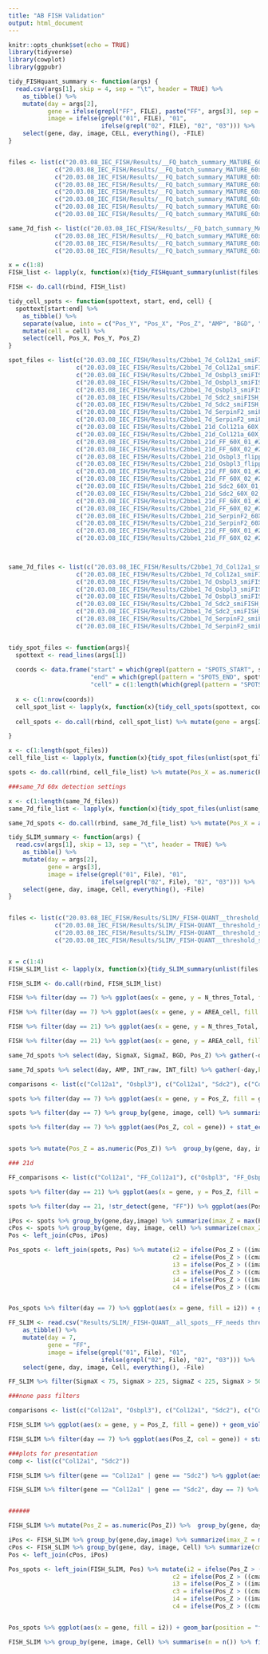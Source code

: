 ```yaml
---
title: "AB FISH Validation"
output: html_document
---
```


```r
knitr::opts_chunk$set(echo = TRUE)
library(tidyverse)
library(cowplot)
library(ggpubr)

```

```r

tidy_FISHquant_summary <- function(args) {
  read.csv(args[1], skip = 4, sep = "\t", header = TRUE) %>% 
    as_tibble() %>% 
    mutate(day = args[2], 
           gene = ifelse(grepl("FF", FILE), paste("FF", args[3], sep = "_"), args[3]), 
           image = ifelse(grepl("01", FILE), "01", 
                          ifelse(grepl("02", FILE), "02", "03"))) %>% 
    select(gene, day, image, CELL, everything(), -FILE)
}


files <- list(c("20.03.08_IEC_FISH/Results/__FQ_batch_summary_MATURE_60x_7d_col12a1_200228.txt", 7, "col12a1"),
             c("20.03.08_IEC_FISH/Results/__FQ_batch_summary_MATURE_60x_7d_osbpl3_200228.txt", 7, "Osbpl3"),
             c("20.03.08_IEC_FISH/Results/__FQ_batch_summary_MATURE_60x_7d_sdc2_200229.txt", 7, "Sdc2"),
             c("20.03.08_IEC_FISH/Results/__FQ_batch_summary_MATURE_60x_7d_serpinf2_200229.txt", 7, "Serpinf2"),
             c("20.03.08_IEC_FISH/Results/__FQ_batch_summary_MATURE_60x_21d_col12a1_200301.txt", 21, "Col12a1"),
             c("20.03.08_IEC_FISH/Results/__FQ_batch_summary_MATURE_60x_21d_osbpl3_200301.txt", 21, "Osbpl3"),
             c("20.03.08_IEC_FISH/Results/__FQ_batch_summary_MATURE_60x_21d_sdc2_200301.txt", 21, "Sdc2"),
             c("20.03.08_IEC_FISH/Results/__FQ_batch_summary_MATURE_60x_21d_serpinf2_200301.txt", 21, "Serpinf2"))

same_7d_fish <- list(c("20.03.08_IEC_FISH/Results/__FQ_batch_summary_MATURE_60x_7d_col12a1_200228.txt", 7, "col12a1"),
             c("20.03.08_IEC_FISH/Results/__FQ_batch_summary_MATURE_60x_7d_osbpl3_200228.txt", 7, "Osbpl3"),
             c("20.03.08_IEC_FISH/Results/__FQ_batch_summary_MATURE_60x_7d_sdc2_200229.txt", 7, "Sdc2"),
             c("20.03.08_IEC_FISH/Results/__FQ_batch_summary_MATURE_60x_7d_serpinf2_200229.txt", 7, "Serpinf2"))

x = c(1:8)
FISH_list <- lapply(x, function(x){tidy_FISHquant_summary(unlist(files[x]))})

FISH <- do.call(rbind, FISH_list)

```

```r

tidy_cell_spots <- function(spottext, start, end, cell) {
  spottext[start:end] %>% 
    as_tibble() %>% 
    separate(value, into = c("Pos_Y", "Pos_X", "Pos_Z", "AMP", "BGD", "RES", "SigmaX", "SigmaY", "SigmaZ", "Cent_Y", "Cent_X", "Cent_Z", "MuY", "MuX", "MuZ", "ITERY_det", "Y_det", "X_det", "Z_det", "Y_min", "Y_max", "X_min", "X_max", "Z_min", "Z_max", "INT_raw", "INT_filt", "SC_det", "SC_det_norm", "TH_det", "TH_fit", "IN_nuc"), sep = "\t") %>% 
    mutate(cell = cell) %>% 
    select(cell, Pos_X, Pos_Y, Pos_Z)
}

spot_files <- list(c("20.03.08_IEC_FISH/Results/C2bbe1_7d_Col12a1_smiFISH_01_#2_STACK__outline60x_7d_col12a1_spots_200228.txt", "Col12a1", 7, 01),            
                   c("20.03.08_IEC_FISH/Results/C2bbe1_7d_Col12a1_smiFISH_02_#2_STACK__outline60x_7d_col12a1_spots_200228.txt", "Col12a1", 7, 02),
                   c("20.03.08_IEC_FISH/Results/C2bbe1_7d_Osbpl3_smiFISH_01_#2_STACK__outline60x_7d_osbpl3_spots_200228.txt", "Osbpl3", 7, 01),
                   c("20.03.08_IEC_FISH/Results/C2bbe1_7d_Osbpl3_smiFISH_02_#2_STACK__outline60x_7d_osbpl3_spots_200228.txt", "Osbpl3", 7, 02),
                   c("20.03.08_IEC_FISH/Results/C2bbe1_7d_Osbpl3_smiFISH_03_#2_STACK__outline60x_7d_osbpl3_spots_200228.txt", "Osbpl3", 7, 03),
                   c("20.03.08_IEC_FISH/Results/C2bbe1_7d_Sdc2_smiFISH_01_#2_STACK__outline60x_7d_sdc2_spots_200229.txt", "Sdc2", 7, 01),
                   c("20.03.08_IEC_FISH/Results/C2bbe1_7d_Sdc2_smiFISH_02_#2_STACK__outline60x_7d_sdc2_spots_200229.txt", "Sdc2", 7, 02),
                   c("20.03.08_IEC_FISH/Results/C2bbe1_7d_SerpinF2_smiFISH_01_#2_STACK__outline60x_7d_serpinf2_spots_200229.txt", "Serpinf2", 7, 01),
                   c("20.03.08_IEC_FISH/Results/C2bbe1_7d_SerpinF2_smiFISH_02_#2_STACK__outline60x_7d_serpinf2_spots_200229.txt", "Serpinf2", 7, 02),
                   c("20.03.08_IEC_FISH/Results/C2bbe1_21d_Col121a_60X_01_#2_STACK__outline60x_21d_col12a1_spots_200301.txt", "Col12a1", 21, 01),
                   c("20.03.08_IEC_FISH/Results/C2bbe1_21d_Col121a_60X_02_#2_STACK__outline60x_21d_col12a1_spots_200301.txt", "Col12a1", 21, 02),
                   c("20.03.08_IEC_FISH/Results/C2bbe1_21d_FF_60X_01_#2_STACK__outline60x_21d_col12a1_spots_200301.txt", "FF_Col12a1", 21, 01),
                   c("20.03.08_IEC_FISH/Results/C2bbe1_21d_FF_60X_02_#2_STACK__outline60x_21d_col12a1_spots_200301.txt", "FF_Col12a1", 21, 02),
                   c("20.03.08_IEC_FISH/Results/C2bbe1_21d_Osbpl3_flipped_60X_01_#2_STACK__outline_60x_21d_osbpl3_spots_200301.txt", "Osbpl3", 21, 01),
                   c("20.03.08_IEC_FISH/Results/C2bbe1_21d_Osbpl3_flipped_60X_02_#2_STACK__outline_60x_21d_osbpl3_spots_200301.txt", "Osbpl3", 21, 02),
                   c("20.03.08_IEC_FISH/Results/C2bbe1_21d_FF_60X_01_#2_STACK__outline_60x_21d_osbpl3_spots_200301.txt", "FF_Osbpl3", 21, 01),
                   c("20.03.08_IEC_FISH/Results/C2bbe1_21d_FF_60X_02_#2_STACK__outline_60x_21d_osbpl3_spots_200301.txt", "FF_Osbpl3", 21, 02),
                   c("20.03.08_IEC_FISH/Results/C2bbe1_21d_Sdc2_60X_01_#2_STACK__outline60x_21d_sdc2_spots_200301.txt", "Sdc2", 21, 01),
                   c("20.03.08_IEC_FISH/Results/C2bbe1_21d_Sdc2_60X_02_#2_STACK__outline60x_21d_sdc2_spots_200301.txt", "Sdc2", 21, 02),
                   c("20.03.08_IEC_FISH/Results/C2bbe1_21d_FF_60X_01_#2_STACK__outline60x_21d_sdc2_spots_200301.txt", "FF_Sdc2", 21, 01),
                   c("20.03.08_IEC_FISH/Results/C2bbe1_21d_FF_60X_02_#2_STACK__outline60x_21d_sdc2_spots_200301.txt", "FF_Sdc2", 21, 02),
                   c("20.03.08_IEC_FISH/Results/C2bbe1_21d_SerpinF2_60X_01_#2_STACK__outline_60x_21d_serpinf2_spots_200301.txt", "Serpinf2", 21, 01),
                   c("20.03.08_IEC_FISH/Results/C2bbe1_21d_SerpinF2_60X_02_#2_STACK__outline_60x_21d_serpinf2_spots_200301.txt", "Serpinf2", 21, 02),
                   c("20.03.08_IEC_FISH/Results/C2bbe1_21d_FF_60X_01_#2_STACK__outline_60x_21d_serpinf2_spots_200301.txt", "FF_Serpinf2", 21, 01),
                   c("20.03.08_IEC_FISH/Results/C2bbe1_21d_FF_60X_02_#2_STACK__outline_60x_21d_serpinf2_spots_200301.txt", "FF_Serpinf2", 21, 02))
  


same_7d_files <- list(c("20.03.08_IEC_FISH/Results/C2bbe1_7d_Col12a1_smiFISH_01_#2_STACK__outline_60x_7d_all_spots_200229.txt", "Col12a1", 7, 01),
                   c("20.03.08_IEC_FISH/Results/C2bbe1_7d_Col12a1_smiFISH_02_#2_STACK__outline_60x_7d_all_spots_200229.txt", "Col12a1", 7, 02),
                   c("20.03.08_IEC_FISH/Results/C2bbe1_7d_Osbpl3_smiFISH_01_#2_STACK__outline_60x_7d_all_spots_200229.txt", "Osbpl3", 7, 01),
                   c("20.03.08_IEC_FISH/Results/C2bbe1_7d_Osbpl3_smiFISH_02_#2_STACK__outline_60x_7d_all_spots_200229.txt", "Osbpl3", 7, 02),
                   c("20.03.08_IEC_FISH/Results/C2bbe1_7d_Osbpl3_smiFISH_03_#2_STACK__outline_60x_7d_all_spots_200229.txt", "Osbpl3", 7, 03),
                   c("20.03.08_IEC_FISH/Results/C2bbe1_7d_Sdc2_smiFISH_01_#2_STACK__outline_60x_7d_all_spots_200229.txt", "Sdc2", 7, 01),
                   c("20.03.08_IEC_FISH/Results/C2bbe1_7d_Sdc2_smiFISH_02_#2_STACK__outline_60x_7d_all_spots_200229.txt", "Sdc2", 7, 02),
                   c("20.03.08_IEC_FISH/Results/C2bbe1_7d_SerpinF2_smiFISH_01_#2_STACK__outline_60x_7d_all_spots_200229.txt", "Serpinf2", 7, 01),
                   c("20.03.08_IEC_FISH/Results/C2bbe1_7d_SerpinF2_smiFISH_02_#2_STACK__outline_60x_7d_all_spots_200229.txt", "Serpinf2", 7, 02))


tidy_spot_files <- function(args){ 
  spottext <- read_lines(args[1])
  
  coords <- data.frame("start" = which(grepl(pattern = "SPOTS_START", spottext))+2, 
                       "end" = which(grepl(pattern = "SPOTS_END", spottext))-1,
                       "cell" = c(1:length(which(grepl(pattern = "SPOTS_START", spottext))+2)))
  
  x <- c(1:nrow(coords))
  cell_spot_list <- lapply(x, function(x){tidy_cell_spots(spottext, coords$start[x], coords$end[x], coords$cell[x])})
  
  cell_spots <- do.call(rbind, cell_spot_list) %>% mutate(gene = args[2], day = args[3], image = args[4]) 

}

x <- c(1:length(spot_files))
cell_file_list <- lapply(x, function(x){tidy_spot_files(unlist(spot_files[x]))})

spots <- do.call(rbind, cell_file_list) %>% mutate(Pos_X = as.numeric(Pos_X), Pos_Y = as.numeric(Pos_Y), Pos_Z = as.numeric(Pos_Z)) %>% na.omit

###same_7d 60x detection settings

x <- c(1:length(same_7d_files))
same_7d_file_list <- lapply(x, function(x){tidy_spot_files(unlist(same_7d_files[x]))})

same_7d_spots <- do.call(rbind, same_7d_file_list) %>% mutate(Pos_X = as.numeric(Pos_X), Pos_Y = as.numeric(Pos_Y), Pos_Z = as.numeric(Pos_Z)) %>% na.omit


```

```r

tidy_SLIM_summary <- function(args) {
  read.csv(args[1], skip = 13, sep = "\t", header = TRUE) %>% 
    as_tibble() %>% 
    mutate(day = args[2], 
           gene = args[3], 
           image = ifelse(grepl("01", File), "01", 
                          ifelse(grepl("02", File), "02", "03"))) %>% 
    select(gene, day, image, Cell, everything(), -File)
}


files <- list(c("20.03.08_IEC_FISH/Results/SLIM/_FISH-QUANT__threshold_spots__SLIM_200304.txt", 7, "Col12a1"),
             c("20.03.08_IEC_FISH/Results/SLIM/_FISH-QUANT__threshold_spots_osbpl3_200304.txt", 7, "Osbpl3"),
             c("20.03.08_IEC_FISH/Results/SLIM/_FISH-QUANT__threshold_sdc2_spots_200304.txt", 7, "Sdc2"),
             c("20.03.08_IEC_FISH/Results/SLIM/_FISH-QUANT__threshold_spots_SLIM_Serpinf2_200303.txt", 7, "Serpinf2"))


x = c(1:4)
FISH_SLIM_list <- lapply(x, function(x){tidy_SLIM_summary(unlist(files[x]))})

FISH_SLIM <- do.call(rbind, FISH_SLIM_list)

```

```r
FISH %>% filter(day == 7) %>% ggplot(aes(x = gene, y = N_thres_Total, fill = gene)) + geom_violin() + geom_boxplot(width = 0.25) + geom_point(alpha = 0.1, position = "jitter") + theme_cowplot() + guides(fill = FALSE, col = FALSE)

FISH %>% filter(day == 7) %>% ggplot(aes(x = gene, y = AREA_cell, fill = gene)) + geom_violin() + geom_boxplot(width = 0.25) + geom_point(alpha = 0.1, position = "jitter") + theme_cowplot() + guides(fill = FALSE, col = FALSE)

FISH %>% filter(day == 21) %>% ggplot(aes(x = gene, y = N_thres_Total, fill = gene)) + geom_violin() + geom_boxplot(width = 0.25) + geom_point(alpha = 0.1, position = "jitter") + theme_cowplot() + guides(fill = FALSE, col = FALSE)

FISH %>% filter(day == 21) %>% ggplot(aes(x = gene, y = AREA_cell, fill = gene)) + geom_violin() + geom_boxplot(width = 0.25) + geom_point(alpha = 0.1, position = "jitter") + theme_cowplot() + guides(fill = FALSE, col = FALSE)
```

```r

same_7d_spots %>% select(day, SigmaX, SigmaZ, BGD, Pos_Z) %>% gather(-day,key = "param", value = "value") %>% mutate(value = as.numeric(value)) %>% ggplot(aes(y=value, group = day, fill = day)) + geom_density(alpha = 0.5) + facet_wrap(.~param, scales = "free") + theme_cowplot()

same_7d_spots %>% select(day, AMP, INT_raw, INT_filt) %>% gather(-day,key = "param", value = "value") %>% mutate(value = as.numeric(value)) %>% ggplot(aes(y=value, group = day, fill = day)) + geom_density(alpha = 0.5) + facet_wrap(.~param, scales = "free") + theme_cowplot() + ylim(0,2000)
```


```r

comparisons <- list(c("Col12a1", "Osbpl3"), c("Col12a1", "Sdc2"), c("Col12a1", "Serpinf2"), c("Osbpl3", "Sdc2"), c("Osbpl3", "Serpinf2"), c("Sdc2", "Serpinf2"))

spots %>% filter(day == 7) %>% ggplot(aes(x = gene, y = Pos_Z, fill = gene)) + geom_violin() + geom_boxplot(width = 0.25) + geom_point(alpha = 0.001, position = "jitter") + theme_cowplot() + guides(fill = FALSE, col = FALSE) + stat_compare_means(comparisons = comparisons, method = "wilcox.test")

spots %>% filter(day == 7) %>% group_by(gene, image, cell) %>% summarise(mean_Z = mean(Pos_Z, na.rm = TRUE), med_Z = median(Pos_Z, na.rm = TRUE)) %>% ggplot(aes(x = gene, y = mean_Z, fill = gene)) + geom_violin() + geom_boxplot(width = 0.25) + geom_point(alpha = 0.01, position = "jitter") + theme_cowplot() + guides(fill = FALSE, col = FALSE) + stat_compare_means(comparisons = comparisons, method = "wilcox.test")

spots %>% filter(day == 7) %>% ggplot(aes(Pos_Z, col = gene)) + stat_ecdf() + theme_cowplot()


spots %>% mutate(Pos_Z = as.numeric(Pos_Z)) %>%  group_by(gene, day, image) %>% summarise(mean_Z = mean(Pos_Z, na.rm = TRUE), med_Z = median(Pos_Z, na.rm = TRUE), max_Z = max(Pos_Z, na.rm = TRUE), min_Z = min(Pos_Z, na.rm = TRUE), n = n()) %>% View()

### 21d

FF_comparisons <- list(c("Col12a1", "FF_Col12a1"), c("Osbpl3", "FF_Osbpl3"), c("Sdc2", "FF_Sdc2"), c("Serpinf2", "FF_Serpinf2"))

spots %>% filter(day == 21) %>% ggplot(aes(x = gene, y = Pos_Z, fill = gene)) + geom_violin() + geom_boxplot(width = 0.25) + geom_point(alpha = 0.01, position = "jitter") + theme_cowplot() + guides(fill = FALSE, col = FALSE) + stat_compare_means(comparisons = FF_comparisons, method = "wilcox.test")

spots %>% filter(day == 21, !str_detect(gene, "FF")) %>% ggplot(aes(Pos_Z, col = gene)) + stat_ecdf() + theme_cowplot()

```

```r
iPos <- spots %>% group_by(gene,day,image) %>% summarize(imax_Z = max(Pos_Z), imin_Z = min(Pos_Z))
cPos <- spots %>% group_by(gene, day, image, cell) %>% summarize(cmax_Z = max(Pos_Z), cmin_Z = min(Pos_Z))
Pos <- left_join(cPos, iPos)

Pos_spots <- left_join(spots, Pos) %>% mutate(i2 = ifelse(Pos_Z > ((imax_Z - imin_Z)* 0.5 + imin_Z), "B2", "A2"), 
                                              c2 = ifelse(Pos_Z > ((cmax_Z - cmin_Z)* 0.5 + cmin_Z), "B2", "A2"),
                                              i3 = ifelse(Pos_Z > ((imax_Z - imin_Z)* 0.66 + imin_Z), "B3", ifelse(Pos_Z < ((imax_Z - imin_Z)* 0.33 + imin_Z), "A3", "M")),
                                              c3 = ifelse(Pos_Z > ((cmax_Z - cmin_Z)* 0.66 + cmin_Z), "B3", ifelse(Pos_Z < ((cmax_Z - cmin_Z)* 0.33 + cmin_Z), "A3", "M")),
                                              i4 = ifelse(Pos_Z > ((imax_Z - imin_Z)* 0.75 + imin_Z), "B4", ifelse(Pos_Z < ((imax_Z - imin_Z)* 0.25 + imin_Z), "A4", "M")),
                                              c4 = ifelse(Pos_Z > ((cmax_Z - cmin_Z)* 0.75 + cmin_Z), "B4", ifelse(Pos_Z < ((cmax_Z - cmin_Z)* 0.25 + cmin_Z), "A4", "M")))


Pos_spots %>% filter(day == 7) %>% ggplot(aes(x = gene, fill = i2)) + geom_bar(position = "fill") + theme_cowplot()


```

```r
FF_SLIM <- read.csv("Results/SLIM/_FISH-QUANT__all_spots__FF_needs thresh_200304.txt", skip = 13, sep = "\t", header = TRUE) %>% 
    as_tibble() %>% 
    mutate(day = 7, 
           gene = "FF", 
           image = ifelse(grepl("01", File), "01", 
                          ifelse(grepl("02", File), "02", "03"))) %>% 
    select(gene, day, image, Cell, everything(), -File)

FF_SLIM %>% filter(SigmaX < 75, SigmaX > 225, SigmaZ < 225, SigmaX > 500, BGD < 1000, BGD > 2250, AMP < 125, AMP > 275,INT_filt < 85, INT_filt < 150, INT_raw < 1500, INT_raw > 2500)

###none pass filters

```


```r
comparisons <- list(c("Col12a1", "Osbpl3"), c("Col12a1", "Sdc2"), c("Col12a1", "Serpinf2"), c("Osbpl3", "Sdc2"), c("Osbpl3", "Serpinf2"), c("Sdc2", "Serpinf2"))

FISH_SLIM %>% ggplot(aes(x = gene, y = Pos_Z, fill = gene)) + geom_violin() + geom_boxplot(width = 0.25) + geom_point(alpha = 0.001, position = "jitter") + theme_cowplot() + guides(fill = FALSE, col = FALSE) + stat_compare_means(comparisons = comparisons, method = "wilcox.test")

FISH_SLIM %>% filter(day == 7) %>% ggplot(aes(Pos_Z, col = gene)) + stat_ecdf() + theme_cowplot()

###plots for presentation
comp <- list(c("Col12a1", "Sdc2"))

FISH_SLIM %>% filter(gene == "Col12a1" | gene == "Sdc2") %>% ggplot(aes(x = gene, y = Pos_Z, fill = gene)) + geom_violin() + geom_boxplot(width = 0.25) + geom_point(alpha = 0.001, position = "jitter") + theme_cowplot() + guides(fill = FALSE, col = FALSE) + stat_compare_means(comparisons = comp, method = "wilcox.test")

FISH_SLIM %>% filter(gene == "Col12a1" | gene == "Sdc2", day == 7) %>% ggplot(aes(Pos_Z, col = gene)) + stat_ecdf() + theme_cowplot()


######

FISH_SLIM %>% mutate(Pos_Z = as.numeric(Pos_Z)) %>%  group_by(gene, day, image) %>% summarise(mean_Z = mean(Pos_Z, na.rm = TRUE), med_Z = median(Pos_Z, na.rm = TRUE), max_Z = max(Pos_Z, na.rm = TRUE), min_Z = min(Pos_Z, na.rm = TRUE), n = n()) %>% View()

iPos <- FISH_SLIM %>% group_by(gene,day,image) %>% summarize(imax_Z = max(Pos_Z), imin_Z = min(Pos_Z))
cPos <- FISH_SLIM %>% group_by(gene, day, image, Cell) %>% summarize(cmax_Z = max(Pos_Z), cmin_Z = min(Pos_Z))
Pos <- left_join(cPos, iPos)

Pos_spots <- left_join(FISH_SLIM, Pos) %>% mutate(i2 = ifelse(Pos_Z > ((imax_Z - imin_Z)* 0.5 + imin_Z), "B2", "A2"), 
                                              c2 = ifelse(Pos_Z > ((cmax_Z - cmin_Z)* 0.5 + cmin_Z), "B2", "A2"),
                                              i3 = ifelse(Pos_Z > ((imax_Z - imin_Z)* 0.66 + imin_Z), "B3", ifelse(Pos_Z < ((imax_Z - imin_Z)* 0.33 + imin_Z), "A3", "M")),
                                              c3 = ifelse(Pos_Z > ((cmax_Z - cmin_Z)* 0.66 + cmin_Z), "B3", ifelse(Pos_Z < ((cmax_Z - cmin_Z)* 0.33 + cmin_Z), "A3", "M")),
                                              i4 = ifelse(Pos_Z > ((imax_Z - imin_Z)* 0.75 + imin_Z), "B4", ifelse(Pos_Z < ((imax_Z - imin_Z)* 0.25 + imin_Z), "A4", "M")),
                                              c4 = ifelse(Pos_Z > ((cmax_Z - cmin_Z)* 0.75 + cmin_Z), "B4", ifelse(Pos_Z < ((cmax_Z - cmin_Z)* 0.25 + cmin_Z), "A4", "M")))


Pos_spots %>% ggplot(aes(x = gene, fill = i2)) + geom_bar(position = "fill") + theme_cowplot()

FISH_SLIM %>% group_by(gene, image, Cell) %>% summarise(n = n()) %>% filter(image != "02") %>% ggplot(aes(x = gene, y = n)) + geom_violin() + geom_boxplot(width = 0.25) + geom_point(aes(col = image), position = "jitter") + theme_cowplot() + guides(fill = FALSE, col = FALSE) + stat_compare_means(comparisons = comparisons, method = "wilcox.test") 

```






